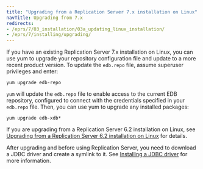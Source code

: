 ```yaml
---
title: "Upgrading from a Replication Server 7.x installation on Linux"
navTitle: Upgrading from 7.x
redirects:
- /eprs/7/03_installation/03a_updating_linux_installation/
- /eprs/7/installing/upgrading/
---
```


If you have an existing Replication Server 7.x installation on Linux, you can use yum to upgrade your repository configuration file and update to a more recent product version. To update the `edb.repo` file, assume superuser privileges and enter:

`yum upgrade edb-repo`

`yum` will update the `edb.repo` file to enable access to the current EDB repository, configured to connect with the credentials specified in your `edb.repo` file. Then, you can use yum to upgrade any installed packages:

`yum upgrade edb-xdb*`

If you are upgrading from a Replication Server 6.2 installation on Linux, see [Upgrading from a Replication Server 6.2 installation on Linux](upgrading_with_xdb_rpm_package) for details.

After upgrading and before using Replication Server, you need to download a JDBC driver and create a symlink to it. See [Installing a JDBC driver](enterprisedb.com/docs/eprs/latest/installing/installing_jdbc_driver/) for more information.

